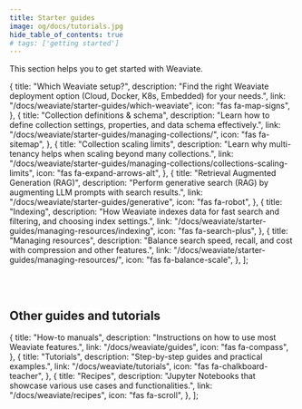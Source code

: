 ```yaml
---
title: Starter guides
image: og/docs/tutorials.jpg
hide_table_of_contents: true
# tags: ['getting started']
---
```


This section helps you to get started with Weaviate.


  {
    title: "Which Weaviate setup?",
    description:
      "Find the right Weaviate deployment option (Cloud, Docker, K8s, Embedded) for your needs.",
    link: "/docs/weaviate/starter-guides/which-weaviate",
    icon: "fas fa-map-signs",
  },
  {
    title: "Collection definitions & schema",
    description:
      "Learn how to define collection settings, properties, and data schema effectively.",
    link: "/docs/weaviate/starter-guides/managing-collections/",
    icon: "fas fa-sitemap",
  },
  {
    title: "Collection scaling limits",
    description:
      "Learn why multi-tenancy helps when scaling beyond many collections.",
    link: "/docs/weaviate/starter-guides/managing-collections/collections-scaling-limits",
    icon: "fas fa-expand-arrows-alt",
  },
  {
    title: "Retrieval Augmented Generation (RAG)",
    description:
      "Perform generative search (RAG) by augmenting LLM prompts with search results.",
    link: "/docs/weaviate/starter-guides/generative",
    icon: "fas fa-robot",
  },
  {
    title: "Indexing",
    description:
      "How Weaviate indexes data for fast search and filtering, and choosing index settings.",
    link: "/docs/weaviate/starter-guides/managing-resources/indexing",
    icon: "fas fa-search-plus",
  },
  {
    title: "Managing resources",
    description:
      "Balance search speed, recall, and cost with compression and other features.",
    link: "/docs/weaviate/starter-guides/managing-resources/",
    icon: "fas fa-balance-scale",
  },
];

<br />
<CardsSection items={starterConceptsData} />
<br />

## Other guides and tutorials

  {
    title: "How-to manuals",
    description: "Instructions on how to use most Weaviate features.",
    link: "/docs/weaviate/guides",
    icon: "fas fa-compass",
  },
  {
    title: "Tutorials",
    description: "Step-by-step guides and practical examples.",
    link: "/docs/weaviate/tutorials",
    icon: "fas fa-chalkboard-teacher",
  },
  {
    title: "Recipes",
    description:
      "Jupyter Notebooks that showcase various use cases and functionalities.",
    link: "/docs/weaviate/recipes",
    icon: "fas fa-scroll",
  },
];

<br />
<CardsSection items={otherGuidesCardsData} />
<br />
